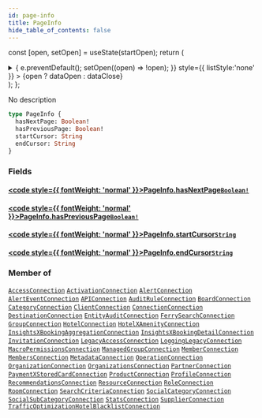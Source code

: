 ```yaml
---
id: page-info
title: PageInfo
hide_table_of_contents: false
---
```






const [open, setOpen] = useState(startOpen);
return (
<details {...(open ? { open: true } : {})} className="details" style={{ border:'none', boxShadow:'none', background:'var(--ifm-background-color)' }}>
<summary
onClick={(e) => {
e.preventDefault();
setOpen((open) => !open);
}}
style={{ listStyle:'none' }} >
{open ? dataOpen : dataClose}
</summary>
{open && children}
</details>
);
};

No description

```graphql
type PageInfo {
  hasNextPage: Boolean!
  hasPreviousPage: Boolean!
  startCursor: String
  endCursor: String
}
```

### Fields

#### [<code style={{ fontWeight: 'normal' }}>PageInfo.<b>hasNextPage</b></code>](#)<Bullet />[`Boolean!`](/api/scalars/boolean) <Badge class="badge badge--secondary" text="non-null"/> <Badge class="badge badge--secondary" text="scalar"/>

>

#### [<code style={{ fontWeight: 'normal' }}>PageInfo.<b>hasPreviousPage</b></code>](#)<Bullet />[`Boolean!`](/api/scalars/boolean) <Badge class="badge badge--secondary" text="non-null"/> <Badge class="badge badge--secondary" text="scalar"/>

>

#### [<code style={{ fontWeight: 'normal' }}>PageInfo.<b>startCursor</b></code>](#)<Bullet />[`String`](/api/scalars/string) <Badge class="badge badge--secondary" text="scalar"/>

>

#### [<code style={{ fontWeight: 'normal' }}>PageInfo.<b>endCursor</b></code>](#)<Bullet />[`String`](/api/scalars/string) <Badge class="badge badge--secondary" text="scalar"/>

>

### Member of

[`AccessConnection`](/api/objects/access-connection) <Badge class="badge badge--secondary" text="object"/><Bullet />[`ActivationConnection`](/api/objects/activation-connection) <Badge class="badge badge--secondary" text="object"/><Bullet />[`AlertConnection`](/api/objects/alert-connection) <Badge class="badge badge--secondary" text="object"/><Bullet />[`AlertEventConnection`](/api/objects/alert-event-connection) <Badge class="badge badge--secondary" text="object"/><Bullet />[`APIConnection`](/api/objects/apiconnection) <Badge class="badge badge--secondary" text="object"/><Bullet />[`AuditRuleConnection`](/api/objects/audit-rule-connection) <Badge class="badge badge--secondary" text="object"/><Bullet />[`BoardConnection`](/api/objects/board-connection) <Badge class="badge badge--secondary" text="object"/><Bullet />[`CategoryConnection`](/api/objects/category-connection) <Badge class="badge badge--secondary" text="object"/><Bullet />[`ClientConnection`](/api/objects/client-connection) <Badge class="badge badge--secondary" text="object"/><Bullet />[`ConnectionConnection`](/api/objects/connection-connection) <Badge class="badge badge--secondary" text="object"/><Bullet />[`DestinationConnection`](/api/objects/destination-connection) <Badge class="badge badge--secondary" text="object"/><Bullet />[`EntityAuditConnection`](/api/objects/entity-audit-connection) <Badge class="badge badge--secondary" text="object"/><Bullet />[`FerrySearchConnection`](/api/objects/ferry-search-connection) <Badge class="badge badge--secondary" text="object"/><Bullet />[`GroupConnection`](/api/objects/group-connection) <Badge class="badge badge--secondary" text="object"/><Bullet />[`HotelConnection`](/api/objects/hotel-connection) <Badge class="badge badge--secondary" text="object"/><Bullet />[`HotelXAmenityConnection`](/api/objects/hotel-xamenity-connection) <Badge class="badge badge--secondary" text="object"/><Bullet />[`InsightsXBookingAggregationConnection`](/api/objects/insights-xbooking-aggregation-connection) <Badge class="badge badge--secondary" text="object"/><Bullet />[`InsightsXBookingDetailConnection`](/api/objects/insights-xbooking-detail-connection) <Badge class="badge badge--secondary" text="object"/><Bullet />[`InvitationConnection`](/api/objects/invitation-connection) <Badge class="badge badge--secondary" text="object"/><Bullet />[`LegacyAccessConnection`](/api/objects/legacy-access-connection) <Badge class="badge badge--secondary" text="object"/><Bullet />[`LoggingLegacyConnection`](/api/objects/logging-legacy-connection) <Badge class="badge badge--secondary" text="object"/><Bullet />[`MacroPermissionsConnection`](/api/objects/macro-permissions-connection) <Badge class="badge badge--secondary" text="object"/><Bullet />[`ManagedGroupConnection`](/api/objects/managed-group-connection) <Badge class="badge badge--secondary" text="object"/><Bullet />[`MemberConnection`](/api/objects/member-connection) <Badge class="badge badge--secondary" text="object"/><Bullet />[`MembersConnection`](/api/objects/members-connection) <Badge class="badge badge--secondary" text="object"/><Bullet />[`MetadataConnection`](/api/objects/metadata-connection) <Badge class="badge badge--secondary" text="object"/><Bullet />[`OperationConnection`](/api/objects/operation-connection) <Badge class="badge badge--secondary" text="object"/><Bullet />[`OrganizationConnection`](/api/objects/organization-connection) <Badge class="badge badge--secondary" text="object"/><Bullet />[`OrganizationsConnection`](/api/objects/organizations-connection) <Badge class="badge badge--secondary" text="object"/><Bullet />[`PartnerConnection`](/api/objects/partner-connection) <Badge class="badge badge--secondary" text="object"/><Bullet />[`PaymentXStoredCardConnection`](/api/objects/payment-xstored-card-connection) <Badge class="badge badge--secondary" text="object"/><Bullet />[`ProductConnection`](/api/objects/product-connection) <Badge class="badge badge--secondary" text="object"/><Bullet />[`ProfileConnection`](/api/objects/profile-connection) <Badge class="badge badge--secondary" text="object"/><Bullet />[`RecommendationsConnection`](/api/objects/recommendations-connection) <Badge class="badge badge--secondary" text="object"/><Bullet />[`ResourceConnection`](/api/objects/resource-connection) <Badge class="badge badge--secondary" text="object"/><Bullet />[`RoleConnection`](/api/objects/role-connection) <Badge class="badge badge--secondary" text="object"/><Bullet />[`RoomConnection`](/api/objects/room-connection) <Badge class="badge badge--secondary" text="object"/><Bullet />[`SearchCriteriaConnection`](/api/objects/search-criteria-connection) <Badge class="badge badge--secondary" text="object"/><Bullet />[`SocialCategoryConnection`](/api/objects/social-category-connection) <Badge class="badge badge--secondary" text="object"/><Bullet />[`SocialSubCategoryConnection`](/api/objects/social-sub-category-connection) <Badge class="badge badge--secondary" text="object"/><Bullet />[`StatsConnection`](/api/objects/stats-connection) <Badge class="badge badge--secondary" text="object"/><Bullet />[`SupplierConnection`](/api/objects/supplier-connection) <Badge class="badge badge--secondary" text="object"/><Bullet />[`TrafficOptimizationHotelBlacklistConnection`](/api/objects/traffic-optimization-hotel-blacklist-connection) <Badge class="badge badge--secondary" text="object"/>
